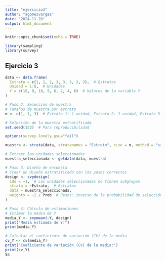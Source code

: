 ```yaml
---
title: "ejercicio3"
author: "agomezvargas"
date: "2024-11-28"
output: html_document
---
```


```r
knitr::opts_chunk$set(echo = TRUE)

library(sampling)
library(survey)
```

## Ejercicio 3

```r
data <- data.frame(
  Estrato = c(1, 2, 2, 3, 3, 3, 3, 3),  # Estratos
  Unidad = 1:8,  # Unidades
  Y = c(18, 9, 10, 5, 6, 2, 4, 6)  # Valores de la variable Y
)
```





```r
# Paso 2: Selección de muestra
# Tamaños de muestra por estrato
n <- c(1, 1, 3)  # Estrato 1: 1 unidad, Estrato 2: 1 unidad, Estrato 3: 3 unidades

# Selección de la muestra estratificada
set.seed(123)  # Para reproducibilidad

options(survey.lonely.psu="fail")

muestra <- strata(data, stratanames = "Estrato", size = n, method = "srswor")  # Sin reemplazo

# Extraer las unidades seleccionadas
muestra_seleccionada <- getdata(data, muestra)

# Paso 3: Diseño de encuesta
# Crear un diseño estratificado con los pesos correctos
design <- svydesign(
  ids = ~1,  # Las unidades seleccionadas no tienen subgrupos
  strata = ~Estrato,  # Estratos
  data = muestra_seleccionada,
  weights = ~1 / Prob  # Pesos: inverso de la probabilidad de selección
)

# Paso 4: Cálculo de estimaciones
# Estimar la media de Y
media_Y <- svymean(~Y, design)
print("Media estimada de Y:")
print(media_Y)

# Calcular el coeficiente de variación (CV) de la media
cv_Y <- cv(media_Y)
print("Coeficiente de variación (CV) de la media:")
print(cv_Y)
Sa
```

